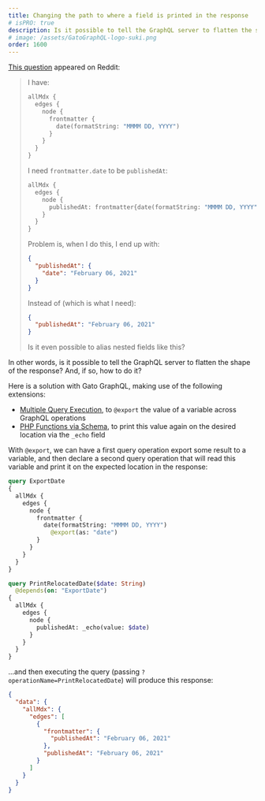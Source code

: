 ```yaml
---
title: Changing the path to where a field is printed in the response
# isPRO: true
description: Is it possible to tell the GraphQL server to flatten the shape of the response? And, if so, how to do it?
# image: /assets/GatoGraphQL-logo-suki.png
order: 1600
---
```


[This question](https://www.reddit.com/r/graphql/comments/rt9md0/aliasing_a_nested_field_as_a_parent_field/) appeared on Reddit:

> I have:
>
> ```graphql
> allMdx {
>   edges {
>     node {
>       frontmatter {
>         date(formatString: "MMMM DD, YYYY")
>       }
>     }
>   }
> }
> ```
>
> I need `frontmatter.date` to be `publishedAt`:
>
> ```graphql
> allMdx {
>   edges {
>     node {
>       publishedAt: frontmatter{date(formatString: "MMMM DD, YYYY")}
>     }
>   }
> }
> ```
>
> Problem is, when I do this, I end up with:
>
> ```json
> {
>   "publishedAt": {
>     "date": "February 06, 2021"
>   }
> }
> ```
>
> Instead of (which is what I need):
>
> ```json
> {
>   "publishedAt": "February 06, 2021"
> }
> ```
>
> Is it even possible to alias nested fields like this?

In other words, is it possible to tell the GraphQL server to flatten the shape of the response? And, if so, how to do it?

Here is a solution with Gato GraphQL, making use of the following extensions:

- [Multiple Query Execution](/extensions/multiple-query-execution), to `@export` the value of a variable across GraphQL operations
- [PHP Functions via Schema](/extensions/php-functions-via-schema), to print this value again on the desired location via the `_echo` field

With `@export`, we can have a first query operation export some result to a variable, and then declare a second query operation that will read this variable and print it on the expected location in the response:

```graphql
query ExportDate
{
  allMdx {
    edges {
      node {
        frontmatter {
          date(formatString: "MMMM DD, YYYY")
            @export(as: "date")
        }
      }
    }
  }
}

query PrintRelocatedDate($date: String)
  @depends(on: "ExportDate")
{
  allMdx {
    edges {
      node {
        publishedAt: _echo(value: $date)
      }
    }
  }
}
```

...and then executing the query (passing `?operationName=PrintRelocatedDate`) will produce this response:

```json
{
  "data": {
    "allMdx": {
      "edges": [
        {
          "frontmatter": {
            "publishedAt": "February 06, 2021"
          },
          "publishedAt": "February 06, 2021"
        }
      ]
    }
  }
}
```
